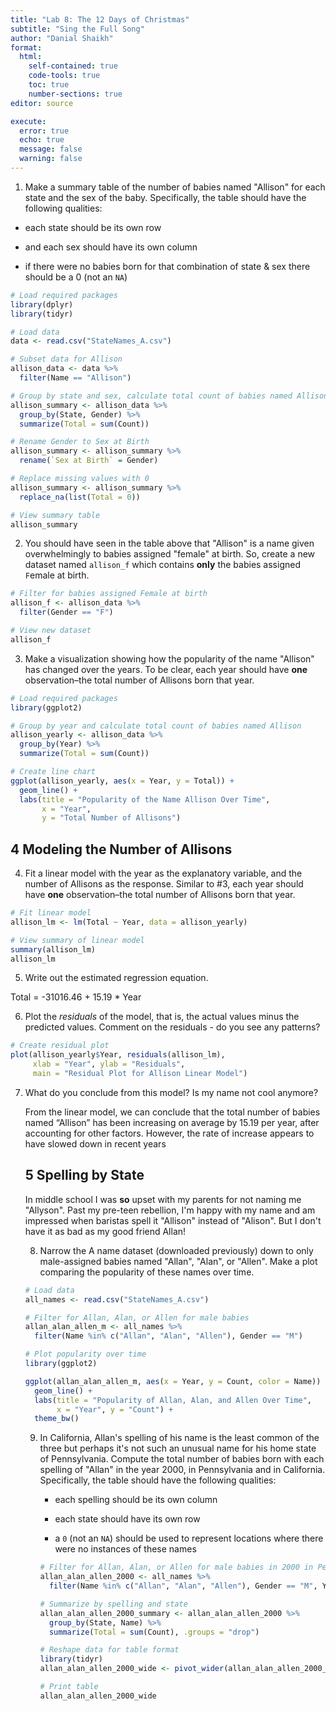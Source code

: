 ---
title: "Lab 8: The 12 Days of Christmas"
subtitle: "Sing the Full Song"
author: "Danial Shaikh"
format: 
  html:
    self-contained: true
    code-tools: true
    toc: true
    number-sections: true
editor: source

execute: 
  error: true
  echo: true
  message: false
  warning: false
---

1.  Make a summary table of the number of babies named \"Allison\" for each state and the sex of the baby. Specifically, the table should have the following qualities:

-   each state should be its own row

-   and each sex should have its own column

-   if there were no babies born for that combination of state & sex there should be a 0 (not an `NA`)

```{r}
# Load required packages
library(dplyr)
library(tidyr)

# Load data
data <- read.csv("StateNames_A.csv")

# Subset data for Allison
allison_data <- data %>%
  filter(Name == "Allison")

# Group by state and sex, calculate total count of babies named Allison
allison_summary <- allison_data %>%
  group_by(State, Gender) %>%
  summarize(Total = sum(Count))

# Rename Gender to Sex at Birth
allison_summary <- allison_summary %>%
  rename(`Sex at Birth` = Gender)

# Replace missing values with 0
allison_summary <- allison_summary %>%
  replace_na(list(Total = 0))

# View summary table
allison_summary

```

2.  You should have seen in the table above that \"Allison\" is a name given overwhelmingly to babies assigned \"female\" at birth. So, create a new dataset named `allison_f` which contains **only** the babies assigned `F`emale at birth.

```{r}
# Filter for babies assigned Female at birth
allison_f <- allison_data %>%
  filter(Gender == "F")

# View new dataset
allison_f


```

3.  Make a visualization showing how the popularity of the name \"Allison\" has changed over the years. To be clear, each year should have **one** observation--the total number of Allisons born that year.

```{r}
# Load required packages
library(ggplot2)

# Group by year and calculate total count of babies named Allison
allison_yearly <- allison_data %>%
  group_by(Year) %>%
  summarize(Total = sum(Count))

# Create line chart
ggplot(allison_yearly, aes(x = Year, y = Total)) +
  geom_line() +
  labs(title = "Popularity of the Name Allison Over Time",
       x = "Year",
       y = "Total Number of Allisons")

```

## **4 Modeling the Number of Allisons**

4.  Fit a linear model with the year as the explanatory variable, and the number of Allisons as the response. Similar to #3, each year should have **one** observation--the total number of Allisons born that year.

```{r}
# Fit linear model
allison_lm <- lm(Total ~ Year, data = allison_yearly)

# View summary of linear model
summary(allison_lm)
allison_lm
```

5. Write out the estimated regression equation.

Total = -31016.46 + 15.19 \* Year

6. Plot the *residuals* of the model, that is, the actual values minus the predicted values. Comment on the residuals - do you see any patterns?

```{r}
# Create residual plot
plot(allison_yearly$Year, residuals(allison_lm), 
     xlab = "Year", ylab = "Residuals", 
     main = "Residual Plot for Allison Linear Model")

```

7.  What do you conclude from this model? Is my name not cool anymore?

    From the linear model, we can conclude that the total number of babies named "Allison" has been increasing on average by 15.19 per year, after accounting for other factors. However, the rate of increase appears to have slowed down in recent years

    ## **5 Spelling by State**

    In middle school I was **so** upset with my parents for not naming me \"Allyson\". Past my pre-teen rebellion, I\'m happy with my name and am impressed when baristas spell it \"Allison\" instead of \"Alison\". But I don\'t have it as bad as my good friend Allan!

    8.  Narrow the A name dataset (downloaded previously) down to only male-assigned babies named \"Allan\", \"Alan\", or \"Allen\". Make a plot comparing the popularity of these names over time.

    ```{r}

    # Load data
    all_names <- read.csv("StateNames_A.csv")

    # Filter for Allan, Alan, or Allen for male babies
    allan_alan_allen_m <- all_names %>% 
      filter(Name %in% c("Allan", "Alan", "Allen"), Gender == "M")

    # Plot popularity over time
    library(ggplot2)

    ggplot(allan_alan_allen_m, aes(x = Year, y = Count, color = Name)) + 
      geom_line() + 
      labs(title = "Popularity of Allan, Alan, and Allen Over Time", 
           x = "Year", y = "Count") + 
      theme_bw()

    ```

    9.  In California, Allan\'s spelling of his name is the least common of the three but perhaps it\'s not such an unusual name for his home state of Pennsylvania. Compute the total number of babies born with each spelling of \"Allan\" in the year 2000, in Pennsylvania and in California. Specifically, the table should have the following qualities:

        -   each spelling should be its own column

        -   each state should have its own row

        -   a `0` (not an `NA`) should be used to represent locations where there were no instances of these names

        ```{r}


        # Filter for Allan, Alan, or Allen for male babies in 2000 in Pennsylvania and California
        allan_alan_allen_2000 <- all_names %>% 
          filter(Name %in% c("Allan", "Alan", "Allen"), Gender == "M", Year == 2000, State %in% c("PA", "CA"))

        # Summarize by spelling and state
        allan_alan_allen_2000_summary <- allan_alan_allen_2000 %>% 
          group_by(State, Name) %>% 
          summarize(Total = sum(Count), .groups = "drop")

        # Reshape data for table format
        library(tidyr)
        allan_alan_allen_2000_wide <- pivot_wider(allan_alan_allen_2000_summary, names_from = Name, values_from = Total, values_fill = 0)

        # Print table
        allan_alan_allen_2000_wide

        ```

        ```{r}

        ```
